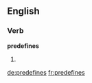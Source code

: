 ==English==

===Verb===
'''predefines'''

# {{en-third-person singular of|predefine}}

[[de:predefines]]
[[fr:predefines]]